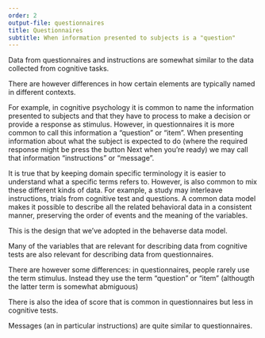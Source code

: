 ```yaml
---
order: 2
output-file: questionnaires
title: Questionnaires
subtitle: When information presented to subjects is a "question"
---
```



Data from questionnaires and instructions are somewhat similar to the data collected from cognitive tasks.

There are however differences in how certain elements are typically named in different contexts. 

For example, in cognitive psychology it is common to name the information presented to subjects and that they have to process to make a decision or provide a response as stimulus. However, in questionnaires it is more common to call this information a "question" or "item". When presenting information about what the subject is expected to do (where the required response might be press the button Next when you're ready) we may call that information "instructions" or "message". 

It is true that by keeping domain specific terminology it is easier to understand what a specific terms refers to. However, is also common to mix these different kinds of data. For example, a study may interleave instructions, trials from cognitive test and questions. A common data model makes it possible to describe all the related behavioral data in a consistent manner, preserving the order of events and the meaning of the variables.

This is the design that we've adopted in the behaverse data model.




Many of the variables that are relevant for describing data from cognitive tests are also relevant for describing data from questionnaires.

There are however some differences:
in questionnaires, people rarely use the term stimulus. Instead they use the term "question" or "item" (althougth the latter term is somewhat abmiguous)

There is also the idea of score that is common in questionnaires but less in cognitive tests.


Messages (an in particular instructions) are quite similar to questionnaires.

